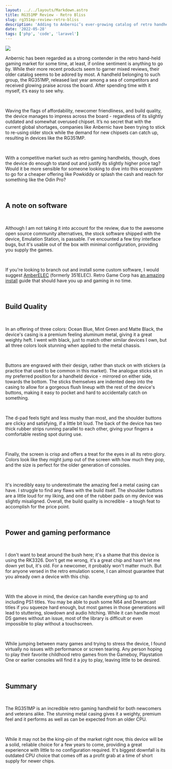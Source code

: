 ```yaml
---
layout: ../../layouts/Markdown.astro
title: RG351MP Review - Retro Bliss
slug: rg351mp-review-retro-bliss
description: 'Adding to Anbernic’s ever-growing catalog of retro handhelds, the RG351MP sports an RK3326 quad-core 1.5 GHz chipset along with a 3.5 inch IPS display at 640*480. Today, I take a look at the hardware from a newcomer’s perspective. Is it worth the $140 price tag?'
date: '2022-05-28'
tags: ['php', 'code', 'laravel']
---
```


<img class="rounded-md" src="/images/rg351mp.jpg" />

<br />

Anbernic has been regarded as a strong contender in the retro hand-held gaming market for some time, at least, if online sentiment is anything to go by. While their more recent products seem to garner mixed reviews, their older catalog seems to be adored by most. A handheld belonging to such group, the RG351MP, released last year among a sea of competitors and received glowing praise across the board. After spending time with it myself, it’s easy to see why.

<br />

Waving the flags of affordability, newcomer friendliness, and build quality, the device manages to impress across the board - regardless of its slightly outdated and somewhat overused chipset. It’s no secret that with the current global shortages, companies like Anbernic have been trying to stick to re-using older stock while the demand for new chipsets can catch up, resulting in devices like the RG351MP.

<br />

With a competitive market such as retro gaming handhelds, though, does the device do enough to stand out and justify its slightly higher price tag? Would it be more sensible for someone looking to dive into this ecosystem to go for a cheaper offering like Powkiddy or splash the cash and reach for something like the Odin Pro?

<br />

## A note on software

<br />

Although I am not taking it into account for the review, due to the awesome open source community alternatives, the stock software shipped with the device, Emulation Station, is passable. I've encounted a few tiny interface bugs, but it's usable out of the box with minimal configuration, providing you supply the games.

<br />

If you're looking to branch out and install some custom software, I would suggest <a href="https://amberelec.org/" target="_blank" rel="noopener noreferrer" class="underline text-nord-350 hover:text-nord-375">AmberELEC</a> (formerly 351ELEC). Retro Game Corp has <a href="https://www.youtube.com/watch?v=Sh5W7vw9Lqc" target="_blank" rel="noopener noreferrer" class="underline text-nord-350 hover:text-nord-375">an amazing install</a> guide that should have you up and gaming in no time.

<br />

## Build Quality

<br />

In an offering of three colors: Ocean Blue, Mint Green and Matte Black, the device's casing is a premium feeling aluminum metal, giving it a great weighty heft. I went with black, just to match other similar devices I own, but all three colors look stunning when applied to the metal chassis.

<br />

Buttons are engraved with their design, rather than stuck on with stickers (a practice that used to be common in this market). The analogue sticks sit in my preferred position for a handheld device - mirrored on either side, towards the bottom. The sticks themselves are indented deep into the casing to allow for a gorgeous flush lineup with the rest of the device's buttons, making it easy to pocket and hard to accidentally catch on something.

<br />

The d-pad feels tight and less mushy than most, and the shoulder buttons are clicky and satisfying, if a little bit loud. The back of the device has two thick rubber strips running parallel to each other, giving your fingers a comfortable resting spot during use.

<br />

Finally, the screen is crisp and offers a treat for the eyes in all its retro glory. Colors look like they might jump out of the screen with how much they pop, and the size is perfect for the older generation of consoles.

<br />

It's incredibly easy to underestimate the amazing feel a metal casing can have. I struggle to find any flaws with the build itself. The shoulder buttons are a little  loud for my liking, and one of the rubber pads on my device was slightly misaligned. Overall, the build quality is incredible - a tough feat to accomplish for the price point.

<br />

## Power and gaming performance

<br />

I don't want to beat around the bush here; it's a shame that this device is using the RK3326. Don't get me wrong, it's a great chip and hasn't let me down yet but, it's old. For a newcomer, it probably won't matter much. But for anyone versed in the retro emulation scene, I can almost guarantee that you already own a device with this chip.

<br />

With the above in mind, the device can handle everything up to and including PS1 titles. You may be able to push some N64 and Dreamcast titles if you squeeze hard enough, but most games in those generations will lead to stuttering, slowdown and audio hitching. While it can handle most DS games without an issue, most of the library is difficult or even impossible to play without a touchscreen.

<br />

While jumping between many games and trying to stress the device, I found virtually no issues with performance or screen tearing. Any person hoping to play their favorite childhood retro games from the Gameboy, Playstation One or earlier consoles will find it a joy to play, leaving little to be desired.

<br />

## Summary

<br />

The RG351MP is an incredible retro gaming handheld for both newcomers and veterans alike. The stunning metal casing gives it a weighty, premium feel and it performs as well as can be expected from an older CPU.

<br />

While it may not be the king-pin of the market right now, this device will be a solid, reliable choice for a few years to come, providing a great experience with little to no configuration required. It's biggest downfall is its outdated CPU choice that comes off as a profit grab at a time of short supply for newer chips.
